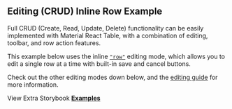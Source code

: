
<Head>
  <title>{'Editing CRUD Inline Row Example - Material React Table V2 Docs'}</title>
  <meta
    name="description"
    content="An example of Material React Table which shows how to use editing CRUD Inline Row features"
  />
  <meta
    property="og:title"
    content="Editing CRUD Inline Row Material React Table Example"
  />
  <meta
    property="og:description"
    content="Learn how to use editing and all the CRUD functionality of Material React Table"
  />
</Head>

## Editing (CRUD) Inline Row Example

Full CRUD (Create, Read, Update, Delete) functionality can be easily implemented with Material React Table, with a combination of editing, toolbar, and row action features.

This example below uses the inline [`"row"`](/docs/guides/editing#row-editing-mode) editing mode, which allows you to edit a single row at a time with built-in save and cancel buttons.

Check out the other editing modes down below, and the [editing guide](/docs/guides/editing) for more information.

<Examples isPage />

View Extra Storybook **[Examples](https://www.mantine-react-table.dev/?path=/story/features-editing-examples)**
